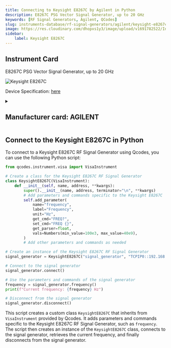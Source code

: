 ```yaml
---
title: Connecting to Keysight E8267C by Agilent in Python
description: E8267C PSG Vector Signal Generator, up to 20 GHz
keywords: [RF Signal Generators, Agilent, QCodes] 
slug: instruments-database/rf-signal-generators/agilent/keysight-e8267c 
image: https://res.cloudinary.com/dhopxs1y3/image/upload/v1691782522/Instruments/RF%20Signal%20Generator/Keysight-E8267C/Keysight-E8267C.webp
sidebar:
    label: Keysight E8267C 
---
```



## Instrument Card

E8267C PSG Vector Signal Generator, up to 20 GHz

![Keysight E8267C](https://res.cloudinary.com/dhopxs1y3/image/upload/v1691782522/Instruments/RF%20Signal%20Generator/Keysight-E8267C/Keysight-E8267C.webp)

Device Specification: [here](/instruments-database/all-instruments)

<details style={{ marginTop: "15px"}}>
<summary><h2 style={{display:'inline'}}>Manufacturer card: AGILENT</h2></summary>

![AGILENT](https://res.cloudinary.com/dhopxs1y3/image/upload/v1692126006/Instruments/Vendor%20Logos/Agilent.png)

Keysight Technologies, or Keysight, is an American company that manufactures electronics test and measurement equipment and software

- Headquarters: USA
- Yearly Revenue (millions, USD): 5420
- Vendor Website: [here](https://www.keysight.com/us/en/home.html)

</details>


<FeaturedInstrumentVideo category="RF_SIGNAL_GENERATORS" />

## Connect to the Keysight E8267C in Python





<Tabs>

<SectionsCard category="RF_SIGNAL_GENERATORS" manufacturer="Agilent"></SectionsCard>

<TabItem value="QCodes" label="QCodes">

To connect to a Keysight E8267C RF Signal Generator using Qcodes, you can use the following Python script:

```python
from qcodes.instrument.visa import VisaInstrument

# Create a class for the Keysight E8267C RF Signal Generator
class KeysightE8267C(VisaInstrument):
    def __init__(self, name, address, **kwargs):
        super().__init__(name, address, terminator="\n", **kwargs)
        # Add parameters and commands specific to the Keysight E8267C
        self.add_parameter(
            name="frequency",
            label="Frequency",
            unit="Hz",
            get_cmd="FREQ?",
            set_cmd="FREQ {}",
            get_parser=float,
            vals=Numbers(min_value=100e3, max_value=40e9),
        )
        # Add other parameters and commands as needed

# Create an instance of the Keysight E8267C RF Signal Generator
signal_generator = KeysightE8267C("signal_generator", "TCPIP0::192.168.1.1::INSTR")

# Connect to the signal generator
signal_generator.connect()

# Use the parameters and commands of the signal generator
frequency = signal_generator.frequency()
print(f"Current frequency: {frequency} Hz")

# Disconnect from the signal generator
signal_generator.disconnect()
```

This script creates a custom class `KeysightE8267C` that inherits from `VisaInstrument` provided by Qcodes. It adds parameters and commands specific to the Keysight E8267C RF Signal Generator, such as `frequency`. The script then creates an instance of the `KeysightE8267C` class, connects to the signal generator, retrieves the current frequency, and finally disconnects from the signal generator.

</TabItem>
</Tabs>
